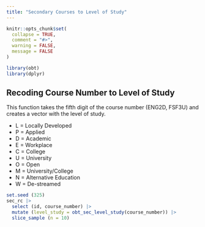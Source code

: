 ```yaml
---
title: "Secondary Courses to Level of Study"
---
```


```r
knitr::opts_chunk$set(
  collapse = TRUE,
  comment = "#>", 
  warning = FALSE,
  message = FALSE
)
```

```r
library(obt)
library(dplyr)
```

## Recoding Course Number to Level of Study
This function takes the fifth digit of the course number (ENG2D, FSF3U) and creates a vector with the level of study. 

* L = Locally Developed  
* P = Applied  
* D = Academic  
* E = Workplace  
* C = College  
* U = University  
* O = Open  
* M = University/College  
* N = Alternative Education  
* W = De-streamed


```r

set.seed (325)
sec_rc |> 
  select (id, course_number) |> 
  mutate (level_study = obt_sec_level_study(course_number)) |> 
  slice_sample (n = 10)

```
